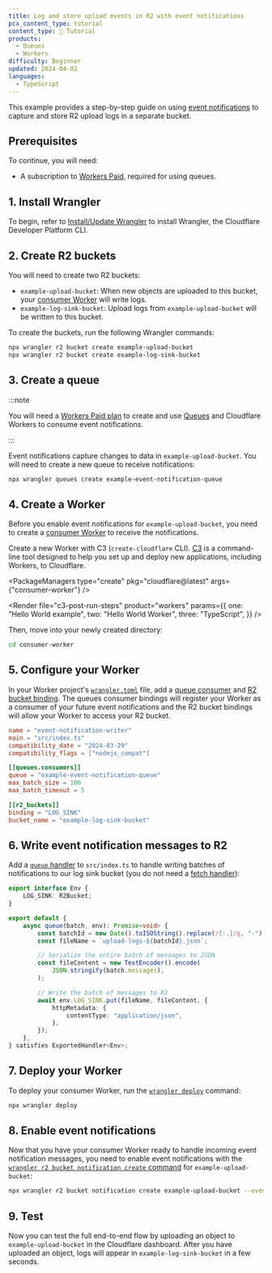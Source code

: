 ```yaml
---
title: Log and store upload events in R2 with event notifications
pcx_content_type: tutorial
content_type: 📝 Tutorial
products:
  - Queues
  - Workers
difficulty: Beginner
updated: 2024-04-02
languages:
  - TypeScript
---
```



This example provides a step-by-step guide on using [event notifications](/r2/buckets/event-notifications/) to capture and store R2 upload logs in a separate bucket.

## Prerequisites

To continue, you will need:

- A subscription to [Workers Paid](/workers/platform/pricing/#workers), required for using queues.

## 1. Install Wrangler

To begin, refer to [Install/Update Wrangler](/workers/wrangler/install-and-update/#install-wrangler) to install Wrangler, the Cloudflare Developer Platform CLI.

## 2. Create R2 buckets

You will need to create two R2 buckets:

- `example-upload-bucket`: When new objects are uploaded to this bucket, your [consumer Worker](/queues/get-started/#5-create-your-consumer-worker) will write logs.
- `example-log-sink-bucket`: Upload logs from `example-upload-bucket` will be written to this bucket.

To create the buckets, run the following Wrangler commands:

```sh
npx wrangler r2 bucket create example-upload-bucket
npx wrangler r2 bucket create example-log-sink-bucket
```

## 3. Create a queue

:::note

You will need a [Workers Paid plan](/workers/platform/pricing/) to create and use [Queues](/queues/) and Cloudflare Workers to consume event notifications.

:::

Event notifications capture changes to data in `example-upload-bucket`. You will need to create a new queue to receive notifications:

```sh
npx wrangler queues create example-event-notification-queue
```

## 4. Create a Worker

Before you enable event notifications for `example-upload-bucket`, you need to create a [consumer Worker](/queues/reference/how-queues-works/#create-a-consumer-worker) to receive the notifications.

Create a new Worker with C3 (`create-cloudflare` CLI). [C3](/pages/get-started/c3/) is a command-line tool designed to help you set up and deploy new applications, including Workers, to Cloudflare.

<PackageManagers
	type="create"
	pkg="cloudflare@latest"
	args={"consumer-worker"}
/>

<Render
	file="c3-post-run-steps"
	product="workers"
	params={{
		one: "Hello World example",
		two: "Hello World Worker",
		three: "TypeScript",
	}}
/>

Then, move into your newly created directory:

```sh
cd consumer-worker
```

## 5. Configure your Worker

In your Worker project's [`wrangler.toml`](/workers/wrangler/configuration/) file, add a [queue consumer](/workers/wrangler/configuration/#queues) and [R2 bucket binding](/workers/wrangler/configuration/#r2-buckets). The queues consumer bindings will register your Worker as a consumer of your future event notifications and the R2 bucket bindings will allow your Worker to access your R2 bucket.

```toml
name = "event-notification-writer"
main = "src/index.ts"
compatibility_date = "2024-03-29"
compatibility_flags = ["nodejs_compat"]

[[queues.consumers]]
queue = "example-event-notification-queue"
max_batch_size = 100
max_batch_timeout = 5

[[r2_buckets]]
binding = "LOG_SINK"
bucket_name = "example-log-sink-bucket"
```

## 6. Write event notification messages to R2

Add a [`queue` handler](/queues/configuration/javascript-apis/#consumer) to `src/index.ts` to handle writing batches of notifications to our log sink bucket (you do not need a [fetch handler](/workers/runtime-apis/handlers/fetch/)):

```ts
export interface Env {
	LOG_SINK: R2Bucket;
}

export default {
	async queue(batch, env): Promise<void> {
		const batchId = new Date().toISOString().replace(/[:.]/g, "-");
		const fileName = `upload-logs-${batchId}.json`;

		// Serialize the entire batch of messages to JSON
		const fileContent = new TextEncoder().encode(
			JSON.stringify(batch.messages),
		);

		// Write the batch of messages to R2
		await env.LOG_SINK.put(fileName, fileContent, {
			httpMetadata: {
				contentType: "application/json",
			},
		});
	},
} satisfies ExportedHandler<Env>;
```

## 7. Deploy your Worker

To deploy your consumer Worker, run the [`wrangler deploy`](/workers/wrangler/commands/#deploy) command:

```sh
npx wrangler deploy
```

## 8. Enable event notifications

Now that you have your consumer Worker ready to handle incoming event notification messages, you need to enable event notifications with the [`wrangler r2 bucket notification create` command](/workers/wrangler/commands/#notification-create) for `example-upload-bucket`:

```sh
npx wrangler r2 bucket notification create example-upload-bucket --event-type object-create --queue example-event-notification-queue
```

## 9. Test

Now you can test the full end-to-end flow by uploading an object to `example-upload-bucket` in the Cloudflare dashboard. After you have uploaded an object, logs will appear in `example-log-sink-bucket` in a few seconds.
